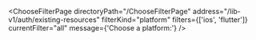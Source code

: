 

<ChooseFilterPage
  directoryPath="/ChooseFilterPage"
  address="/lib-v1/auth/existing-resources"
  filterKind="platform"
  filters={['ios', 'flutter']}
  currentFilter="all"
  message={'Choose a platform:'}
/>
